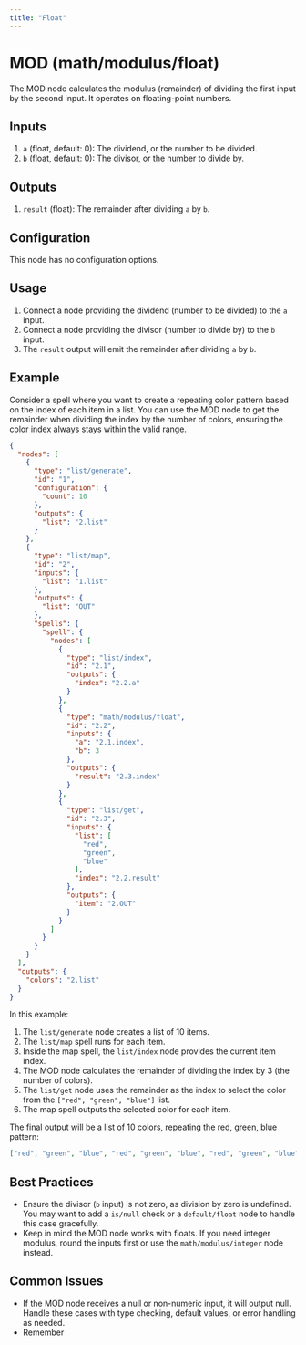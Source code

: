 ```yaml
---
title: "Float"
---
```


# MOD (math/modulus/float)

The MOD node calculates the modulus (remainder) of dividing the first input by the second input. It operates on floating-point numbers.

## Inputs

1. `a` (float, default: 0): The dividend, or the number to be divided.
2. `b` (float, default: 0): The divisor, or the number to divide by.

## Outputs

1. `result` (float): The remainder after dividing `a` by `b`.

## Configuration

This node has no configuration options.

## Usage

1. Connect a node providing the dividend (number to be divided) to the `a` input.
2. Connect a node providing the divisor (number to divide by) to the `b` input.
3. The `result` output will emit the remainder after dividing `a` by `b`.

## Example

Consider a spell where you want to create a repeating color pattern based on the index of each item in a list. You can use the MOD node to get the remainder when dividing the index by the number of colors, ensuring the color index always stays within the valid range.

```json
{
  "nodes": [
    {
      "type": "list/generate",
      "id": "1",
      "configuration": {
        "count": 10
      },
      "outputs": {
        "list": "2.list"
      }
    },
    {
      "type": "list/map",
      "id": "2",
      "inputs": {
        "list": "1.list"
      },
      "outputs": {
        "list": "OUT"
      },
      "spells": {
        "spell": {
          "nodes": [
            {
              "type": "list/index",
              "id": "2.1",
              "outputs": {
                "index": "2.2.a"
              }
            },
            {
              "type": "math/modulus/float",
              "id": "2.2",
              "inputs": {
                "a": "2.1.index",
                "b": 3
              },
              "outputs": {
                "result": "2.3.index"
              }
            },
            {
              "type": "list/get",
              "id": "2.3",
              "inputs": {
                "list": [
                  "red",
                  "green", 
                  "blue"
                ],
                "index": "2.2.result"
              },
              "outputs": {
                "item": "2.OUT"
              }
            }
          ]
        }
      }
    }
  ],
  "outputs": {
    "colors": "2.list"
  }
}
```

In this example:
1. The `list/generate` node creates a list of 10 items. 
2. The `list/map` spell runs for each item.
3. Inside the map spell, the `list/index` node provides the current item index.
4. The MOD node calculates the remainder of dividing the index by 3 (the number of colors).
5. The `list/get` node uses the remainder as the index to select the color from the `["red", "green", "blue"]` list.
6. The map spell outputs the selected color for each item.

The final output will be a list of 10 colors, repeating the red, green, blue pattern:
```json
["red", "green", "blue", "red", "green", "blue", "red", "green", "blue", "red"]
```

## Best Practices

- Ensure the divisor (`b` input) is not zero, as division by zero is undefined. You may want to add a `is/null` check or a `default/float` node to handle this case gracefully.
- Keep in mind the MOD node works with floats. If you need integer modulus, round the inputs first or use the `math/modulus/integer` node instead.

## Common Issues

- If the MOD node receives a null or non-numeric input, it will output null. Handle these cases with type checking, default values, or error handling as needed.
- Remember